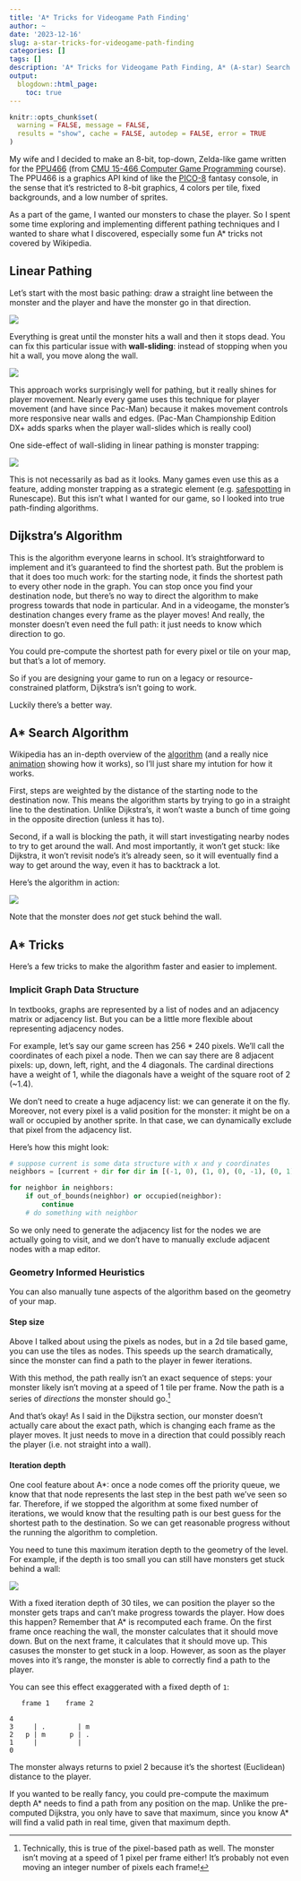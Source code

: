 ```yaml
---
title: 'A* Tricks for Videogame Path Finding'
author: ~
date: '2023-12-16'
slug: a-star-tricks-for-videogame-path-finding
categories: []
tags: []
description: 'A* Tricks for Videogame Path Finding, A* (A-star) Search Algorithm'
output:
  blogdown::html_page:
    toc: true
---
```


```r
knitr::opts_chunk$set(
  warning = FALSE, message = FALSE,
  results = "show", cache = FALSE, autodep = FALSE, error = TRUE
)
```

My wife and I decided to make an 8-bit, top-down, Zelda-like game written
for the [PPU466](https://github.com/15-466/15-466-f23-base1)
(from [CMU 15-466 Computer Game Programming](http://graphics.cs.cmu.edu/courses/15-466-f23/) course).
The PPU466 is a graphics API kind of like the [PICO-8](https://www.lexaloffle.com/pico-8.php)
fantasy console, in the sense that it's restricted to 8-bit graphics,
4 colors per tile, fixed backgrounds, and a low number of sprites.

As a part of the game, I wanted our monsters to chase the player.
So I spent some time exploring and implementing different pathing techniques and
I wanted to share what I discovered, especially some fun A* tricks
not covered by Wikipedia.

## Linear Pathing

Let's start with the most basic pathing: draw
a straight line between the monster and the player
and have the monster go in that direction.

![](linear-basic.gif)

Everything is great until the monster hits a wall
and then it stops dead. You can fix this particular issue
with **wall-sliding**: instead of stopping when you hit a wall,
you move along the wall.

![](linear-wall-slide.gif)

This approach works surprisingly well for pathing,
but it really shines for player movement.
Nearly every game uses this technique for player movement
(and have since Pac-Man) because it makes movement controls more responsive
near walls and edges.
(Pac-Man Championship Edition DX+ adds
sparks when the player wall-slides which is really cool)

One side-effect of wall-sliding in linear pathing is monster trapping:

![](linear-wall-slide-trap.gif)

This is not necessarily as bad as it looks. Many
games even use this as a feature, adding monster
trapping as a strategic element (e.g. [safespotting](https://oldschool.runescape.wiki/w/Safespot)
in Runescape).
But this isn't what I wanted for our game, so I looked
into true path-finding algorithms.

## Dijkstra's Algorithm

This is the algorithm everyone learns in school.
It's straightforward to implement and
it's guaranteed to find the shortest path.
But the problem is that it does too much work:
for the starting node, it finds the shortest
path to every other node in the graph. You can
stop once you find your destination node,
but there's no way to direct the algorithm
to make progress towards that node in particular.
And in a videogame, the monster's destination
changes every frame as the player moves!
And really, the monster doesn't even need the full
path: it just needs to know which direction to go.


You could pre-compute the shortest path for every
pixel or tile on your map, but that's a lot of
memory.

So if you are designing your game to run on a legacy
or resource-constrained platform, Dijkstra's isn't
going to work.

Luckily there's a better way.

## A* Search Algorithm

Wikipedia has an in-depth overview of the
[algorithm](https://en.wikipedia.org/wiki/A*_search_algorithm)
(and a really nice [animation](https://en.wikipedia.org/wiki/A*_search_algorithm#/media/File:Weighted_A_star_with_eps_5.gif)
showing how it works), so I'll just share my intution
for how it works.

First, steps are weighted by the distance of the starting
node to the destination now. This means the algorithm
starts by trying to go in a straight line to the destination.
Unlike Dijkstra's, it won't waste a bunch of time going
in the opposite direction (unless it has to).

Second, if a wall is blocking the path, it will start
investigating nearby nodes to try to get around the wall.
And most importantly, it won't get stuck:
like Dijkstra, it won't revisit node's it's already seen,
so it will eventually find a way to get around the way,
even it has to backtrack a lot.

Here's the algorithm in action:

![](a-star.gif)

Note that the monster does *not* get stuck behind the wall.

## A* Tricks

Here's a few tricks to make the algorithm faster
and easier to implement.

### Implicit Graph Data Structure

In textbooks, graphs are represented by a list of nodes
and an adjacency matrix or adjacency list. But you can be
a little more flexible about representing adjacency nodes.

For example, let's say our game screen has 256 * 240 pixels.
We'll call the coordinates of each pixel a node. Then we can say
there are 8 adjacent pixels: up, down, left, right, and
the 4 diagonals. The cardinal directions have a weight of 1,
while the diagonals have a weight of the square root of 2 (~1.4).

We don't need to create a huge adjacency list: we can
generate it on the fly. Moreover, not every pixel
is a valid position for the monster: it might be on a wall
or occupied by another sprite. In that case, we can
dynamically exclude that pixel from the adjacency list.

Here's how this might look:

```python
# suppose current is some data structure with x and y coordinates
neighbors = [current + dir for dir in [(-1, 0), (1, 0), (0, -1), (0, 1), (-1, -1), (-1, 1), (1, -1), (1, 1)]]

for neighbor in neighbors:
    if out_of_bounds(neighbor) or occupied(neighbor):
        continue
    # do something with neighbor
```

So we only need to generate the adjacency list for the nodes
we are actually going to visit, and we don't have to manually
exclude adjacent nodes with a map editor.

### Geometry Informed Heuristics

You can also manually tune aspects of the algorithm
based on the geometry of your map.

#### Step size

Above I talked about using the pixels as nodes, but in a 2d
tile based game, you can use the tiles as nodes. This speeds
up the search dramatically, since the monster can find a path
to the player in fewer iterations.

With this method, the path really isn't an exact sequence of
steps: your monster likely isn't moving at a speed of
1 tile per frame. Now the path is a series of *directions* the monster should go.^[
Technically, this is true of the pixel-based path as well. The monster
isn't moving at a speed of 1 pixel per frame either! It's probably not even
moving an integer number of pixels each frame!
]

And that's okay! As I said in the Dijkstra section,
our monster doesn't actually care about the exact path,
which is changing each frame as the player moves. It just needs
to move in a direction that could possibly reach the player
(i.e. not straight into a wall).

#### Iteration depth

One cool feature about A*: once a node comes off
the priority queue, we know that that node represents
the last step in the best path we've seen so far.
Therefore, if we stopped the algorithm at some fixed number of
iterations, we would know that the resulting path
is our best guess for the shortest path to the destination.
So we can get reasonable progress without the running the algorithm
to completion.

You need to tune this maximum iteration depth to the geometry of the level.
For example, if the depth is too small you can still
have monsters get stuck behind a wall:

![](a-star-depth.gif)

With a fixed iteration depth of 30 tiles, we can position the player
so the monster gets traps and can't make progress towards the player.
How does this happen? Remember that A* is recomputed each frame.
On the first frame once reaching the wall, the monster calculates that it should move down.
But on the next frame, it calculates that it should move up.
This casuses the monster to get stuck in a loop.
However, as soon as the player moves into it's range,
the monster is able to correctly find a path to the player.

You can see this effect exaggerated with a fixed depth of `1`:
```
   frame 1    frame 2

4
3     | .        | m
2   p | m      p | .
1     |          |
0
```
The monster always returns to pxiel 2 because it's the shortest
(Euclidean) distance to the player.

If you wanted to be really fancy, you could pre-compute
the maximum depth A* needs to find a path from any position
on the map.
Unlike the pre-computed Dijkstra, you only have to
save that maximum, since you know A* will find a valid path
in real time, given that maximum depth.
